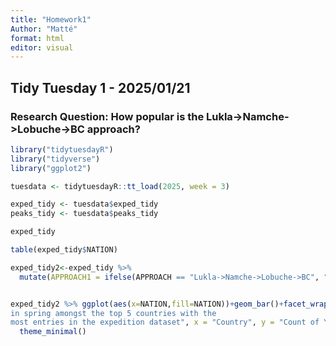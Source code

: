 ```yaml
---
title: "Homework1"
Author: "Matté"
format: html
editor: visual
---
```


## Tidy Tuesday 1 - 2025/01/21

### Research Question: How popular is the Lukla->Namche->Lobuche->BC approach? 

```r
library("tidytuesdayR")
library("tidyverse")
library("ggplot2")

```

```r
tuesdata <- tidytuesdayR::tt_load(2025, week = 3)

exped_tidy <- tuesdata$exped_tidy
peaks_tidy <- tuesdata$peaks_tidy

exped_tidy

```

```r
table(exped_tidy$NATION)

exped_tidy2<-exped_tidy %>% 
  mutate(APPROACH1 = ifelse(APPROACH == "Lukla->Namche->Lobuche->BC", "Yes", "No")) %>% filter(NATION %in% c("Nepal","USA","UK","India","Austria")) %>% filter(APPROACH1=="Yes")


exped_tidy2 %>% ggplot(aes(x=NATION,fill=NATION))+geom_bar()+facet_wrap(~SEASON_FACTOR)+ labs(title = "Comparing the number of Lukla->Namche->Lobuche->BC approaches taken
in spring amongst the top 5 countries with the 
most entries in the expedition dataset", x = "Country", y = "Count of Yes Responses") +
  theme_minimal()





```
